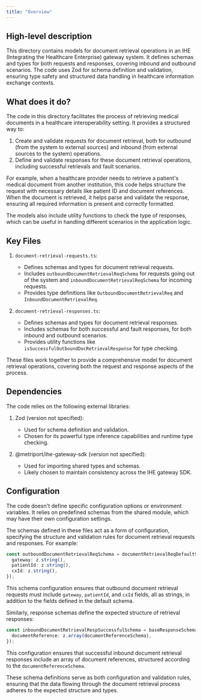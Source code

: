 ```yaml
---
title: "Overview"
---
```


## High-level description
This directory contains models for document retrieval operations in an IHE (Integrating the Healthcare Enterprise) gateway system. It defines schemas and types for both requests and responses, covering inbound and outbound scenarios. The code uses Zod for schema definition and validation, ensuring type safety and structured data handling in healthcare information exchange contexts.

## What does it do?
The code in this directory facilitates the process of retrieving medical documents in a healthcare interoperability setting. It provides a structured way to:

1. Create and validate requests for document retrieval, both for outbound (from the system to external sources) and inbound (from external sources to the system) operations.
2. Define and validate responses for these document retrieval operations, including successful retrievals and fault scenarios.

For example, when a healthcare provider needs to retrieve a patient's medical document from another institution, this code helps structure the request with necessary details like patient ID and document references. When the document is retrieved, it helps parse and validate the response, ensuring all required information is present and correctly formatted.

The models also include utility functions to check the type of responses, which can be useful in handling different scenarios in the application logic.

## Key Files

1. `document-retrieval-requests.ts`:
   - Defines schemas and types for document retrieval requests.
   - Includes `outboundDocumentRetrievalReqSchema` for requests going out of the system and `inboundDocumentRetrievalReqSchema` for incoming requests.
   - Provides type definitions like `OutboundDocumentRetrievalReq` and `InboundDocumentRetrievalReq`.

2. `document-retrieval-responses.ts`:
   - Defines schemas and types for document retrieval responses.
   - Includes schemas for both successful and fault responses, for both inbound and outbound scenarios.
   - Provides utility functions like `isSuccessfulOutboundDocRetrievalResponse` for type checking.

These files work together to provide a comprehensive model for document retrieval operations, covering both the request and response aspects of the process.

## Dependencies
The code relies on the following external libraries:

1. Zod (version not specified):
   - Used for schema definition and validation.
   - Chosen for its powerful type inference capabilities and runtime type checking.

2. @metriport/ihe-gateway-sdk (version not specified):
   - Used for importing shared types and schemas.
   - Likely chosen to maintain consistency across the IHE gateway SDK.

## Configuration
The code doesn't define specific configuration options or environment variables. It relies on predefined schemas from the shared module, which may have their own configuration settings.

The schemas defined in these files act as a form of configuration, specifying the structure and validation rules for document retrieval requests and responses. For example:

```typescript
const outboundDocumentRetrievalReqSchema = documentRetrievalReqDefaultSchema.extend({
  gateway: z.string(),
  patientId: z.string(),
  cxId: z.string(),
});
```

This schema configuration ensures that outbound document retrieval requests must include `gateway`, `patientId`, and `cxId` fields, all as strings, in addition to the fields defined in the default schema.

Similarly, response schemas define the expected structure of retrieval responses:

```typescript
const inboundDocumentRetrievalRespSuccessfulSchema = baseResponseSchema.extend({
  documentReference: z.array(documentReferenceSchema),
});
```

This configuration ensures that successful inbound document retrieval responses include an array of document references, structured according to the `documentReferenceSchema`.

These schema definitions serve as both configuration and validation rules, ensuring that the data flowing through the document retrieval process adheres to the expected structure and types.